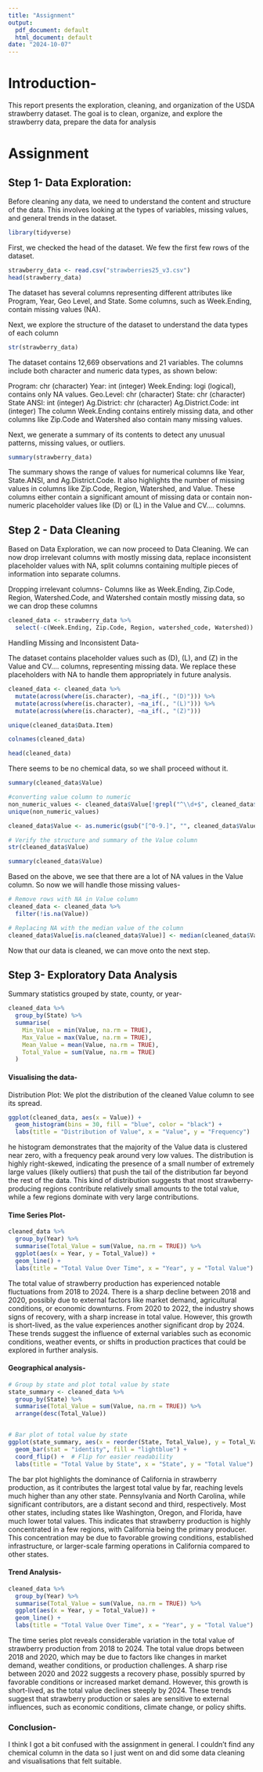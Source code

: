 ```yaml
---
title: "Assignment"
output:
  pdf_document: default
  html_document: default
date: "2024-10-07"
---
```


# Introduction-
This report presents the exploration, cleaning, and organization of the USDA strawberry dataset. The goal is to clean, organize, and explore the strawberry data, prepare the data for analysis

# Assignment
## Step 1- Data Exploration:
Before cleaning any data, we need to understand the content and structure of the data. This involves looking at the types of variables, missing values, and general trends in the dataset.


```r
library(tidyverse)
```
First, we checked the head of the dataset. We few the first few rows of the dataset.

```r
strawberry_data <- read.csv("strawberries25_v3.csv")
head(strawberry_data)
```
The dataset has several columns representing different attributes like Program, Year, Geo Level, and State. Some columns, such as Week.Ending, contain missing values (NA).

Next, we explore the structure of the dataset to understand the data types of each column



```r
str(strawberry_data)
```
The dataset contains 12,669 observations and 21 variables. The columns include both character and numeric data types, as shown below:

Program: chr (character)
Year: int (integer)
Week.Ending: logi (logical), contains only NA values.
Geo.Level: chr (character)
State: chr (character)
State ANSI: int (integer)
Ag.District: chr (character)
Ag.District.Code: int (integer)
The column Week.Ending contains entirely missing data, and other columns like Zip.Code and Watershed also contain many missing values.

Next, we generate a summary of its contents to detect any unusual patterns, missing values, or outliers.

```r
summary(strawberry_data)
```

The summary shows the range of values for numerical columns like Year, State.ANSI, and Ag.District.Code. It also highlights the number of missing values in columns like Zip.Code, Region, Watershed, and Value. These columns either contain a significant amount of missing data or contain non-numeric placeholder values like (D) or (L) in the Value and CV.... columns.


## Step 2 - Data Cleaning

Based on Data Exploration, we can now proceed to Data Cleaning. 
We can now drop irrelevant columns with mostly missing data, replace inconsistent placeholder values with NA, split columns containing multiple pieces of information into separate columns. 


Dropping irrelevant columns-
Columns like as Week.Ending, Zip.Code, Region, Watershed.Code, and Watershed contain mostly missing data, so we can drop these columns
 
```r
cleaned_data <- strawberry_data %>%
  select(-c(Week.Ending, Zip.Code, Region, watershed_code, Watershed))
```


Handling Missing and Inconsistent Data-

The dataset contains placeholder values such as (D), (L), and (Z) in the Value and CV.... columns, representing missing data. We replace these placeholders with NA to handle them appropriately in future analysis.

```r
cleaned_data <- cleaned_data %>%
  mutate(across(where(is.character), ~na_if(., "(D)"))) %>%
  mutate(across(where(is.character), ~na_if(., "(L)"))) %>%
  mutate(across(where(is.character), ~na_if(., "(Z)")))
```



```r
unique(cleaned_data$Data.Item)
```

```r
colnames(cleaned_data)
```

```r
head(cleaned_data)
```
There seems to be no chemical data, so we shall proceed without it.


```r
summary(cleaned_data$Value)

```


```r
#converting value column to numeric
non_numeric_values <- cleaned_data$Value[!grepl("^\\d+$", cleaned_data$Value)]
unique(non_numeric_values)
```

```r
cleaned_data$Value <- as.numeric(gsub("[^0-9.]", "", cleaned_data$Value))

# Verify the structure and summary of the Value column
str(cleaned_data$Value)

```


```r
summary(cleaned_data$Value)
```

Based on the above, we see that there are a lot of NA values in the Value column. So now we will handle those missing values-

```r
# Remove rows with NA in Value column
cleaned_data <- cleaned_data %>%
  filter(!is.na(Value))

# Replacing NA with the median value of the column
cleaned_data$Value[is.na(cleaned_data$Value)] <- median(cleaned_data$Value, na.rm = TRUE)

```

Now that our data is cleaned, we can move onto the next step.

## Step 3- Exploratory Data Analysis

Summary statistics grouped by state, county, or year-

```r
cleaned_data %>%
  group_by(State) %>%
  summarise(
    Min_Value = min(Value, na.rm = TRUE),
    Max_Value = max(Value, na.rm = TRUE),
    Mean_Value = mean(Value, na.rm = TRUE),
    Total_Value = sum(Value, na.rm = TRUE)
  )
```

#### Visualising the data-

Distribution Plot: We plot the distribution of the cleaned Value column to see its spread.

```r
ggplot(cleaned_data, aes(x = Value)) +
  geom_histogram(bins = 30, fill = "blue", color = "black") +
  labs(title = "Distribution of Value", x = "Value", y = "Frequency")

```

he histogram demonstrates that the majority of the Value data is clustered near zero, with a frequency peak around very low values. The distribution is highly right-skewed, indicating the presence of a small number of extremely large values (likely outliers) that push the tail of the distribution far beyond the rest of the data. This kind of distribution suggests that most strawberry-producing regions contribute relatively small amounts to the total value, while a few regions dominate with very large contributions.


#### Time Series Plot-

```r
cleaned_data %>%
  group_by(Year) %>%
  summarise(Total_Value = sum(Value, na.rm = TRUE)) %>%
  ggplot(aes(x = Year, y = Total_Value)) +
  geom_line() +
  labs(title = "Total Value Over Time", x = "Year", y = "Total Value")

```
The total value of strawberry production has experienced notable fluctuations from 2018 to 2024. There is a sharp decline between 2018 and 2020, possibly due to external factors like market demand, agricultural conditions, or economic downturns. From 2020 to 2022, the industry shows signs of recovery, with a sharp increase in total value. However, this growth is short-lived, as the value experiences another significant drop by 2024. These trends suggest the influence of external variables such as economic conditions, weather events, or shifts in production practices that could be explored in further analysis.


#### Geographical analysis- 
```r
# Group by state and plot total value by state
state_summary <- cleaned_data %>%
  group_by(State) %>%
  summarise(Total_Value = sum(Value, na.rm = TRUE)) %>%
  arrange(desc(Total_Value))


# Bar plot of total value by state
ggplot(state_summary, aes(x = reorder(State, Total_Value), y = Total_Value)) +
  geom_bar(stat = "identity", fill = "lightblue") +
  coord_flip() +  # Flip for easier readability
  labs(title = "Total Value by State", x = "State", y = "Total Value")

```

The bar plot highlights the dominance of California in strawberry production, as it contributes the largest total value by far, reaching levels much higher than any other state. Pennsylvania and North Carolina, while significant contributors, are a distant second and third, respectively. Most other states, including states like Washington, Oregon, and Florida, have much lower total values. This indicates that strawberry production is highly concentrated in a few regions, with California being the primary producer. This concentration may be due to favorable growing conditions, established infrastructure, or larger-scale farming operations in California compared to other states.

#### Trend Analysis-
```r
cleaned_data %>%
  group_by(Year) %>%
  summarise(Total_Value = sum(Value, na.rm = TRUE)) %>%
  ggplot(aes(x = Year, y = Total_Value)) +
  geom_line() +
  labs(title = "Total Value Over Time", x = "Year", y = "Total Value")

```
The time series plot reveals considerable variation in the total value of strawberry production from 2018 to 2024. The total value drops between 2018 and 2020, which may be due to factors like changes in market demand, weather conditions, or production challenges. A sharp rise between 2020 and 2022 suggests a recovery phase, possibly spurred by favorable conditions or increased market demand. However, this growth is short-lived, as the total value declines steeply by 2024. These trends suggest that strawberry production or sales are sensitive to external influences, such as economic conditions, climate change, or policy shifts.





### Conclusion-
I think I got a bit confused with the assignment in general. I couldn't find any chemical column in the data so I just went on and did some data cleaning and visualisations that felt suitable.


